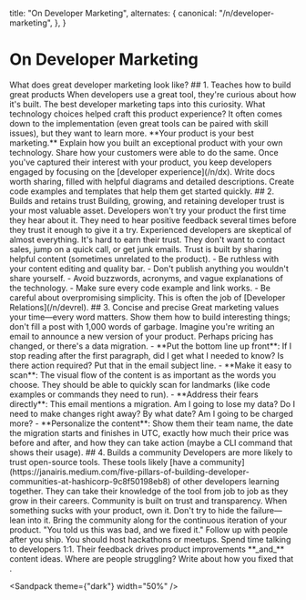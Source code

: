   title: "On Developer Marketing",
  alternates: {
    canonical: "/n/developer-marketing",
  },
}

# On Developer Marketing

<AnimatedName />
What does great developer marketing look like? ## 1. Teaches how to build great products
When developers use a great tool, they're curious about how it's built. The best
developer marketing taps into this curiosity. What technology choices helped craft
this product experience? It often comes down to the implementation (even great tools
can be paired with skill issues), but they want to learn more. **Your product is
your best marketing.** Explain how you built an exceptional product with your own
technology. Share how your customers were able to do the same. Once you've captured
their interest with your product, you keep developers engaged by focusing on the
[developer experience](/n/dx). Write docs worth sharing, filled with helpful diagrams
and detailed descriptions. Create code examples and templates that help them get
started quickly. ## 2. Builds and retains trust Building, growing, and retaining
developer trust is your most valuable asset. Developers won't try your product the
first time they hear about it. They need to hear positive feedback several times
before they trust it enough to give it a try. Experienced developers are skeptical
of almost everything. It's hard to earn their trust. They don't want to contact sales,
jump on a quick call, or get junk emails. Trust is built by sharing helpful content
(sometimes unrelated to the product). - Be ruthless with your content editing and
quality bar. - Don't publish anything you wouldn't share yourself. - Avoid buzzwords,
acronyms, and vague explanations of the technology. - Make sure every code example
and link works. - Be careful about overpromising simplicity. This is often the job
of [Developer Relations](/n/devrel). ## 3. Concise and precise Great marketing values
your time—every word matters. Show them how to build interesting things; don't fill
a post with 1,000 words of garbage. Imagine you're writing an email to announce a
new version of your product. Perhaps pricing has changed, or there's a data migration.
- **Put the bottom line up front**: If I stop reading after the first paragraph,
did I get what I needed to know? Is there action required? Put that in the email
subject line. - **Make it easy to scan**: The visual flow of the content is as important
as the words you choose. They should be able to quickly scan for landmarks (like
code examples or commands they need to run). - **Address their fears directly**:
This email mentions a migration. Am I going to lose my data? Do I need to make changes
right away? By what date? Am I going to be charged more? - **Personalize the content**:
Show them their team name, the date the migration starts and finishes in UTC, exactly
how much their price was before and after, and how they can take action (maybe a
CLI command that shows their usage). ## 4. Builds a community Developers are more
likely to trust open-source tools. These tools likely [have a community](https://janairis.medium.com/five-pillars-of-building-developer-communities-at-hashicorp-9c8f50198eb8)
of other developers learning together. They can take their knowledge of the tool
from job to job as they grow in their careers. Community is built on trust and transparency.
When something sucks with your product, own it. Don't try to hide the failure—lean
into it. Bring the community along for the continuous iteration of your product.
"You told us this was bad, and we fixed it." Follow up with people after you ship.
You should host hackathons or meetups. Spend time talking to developers 1:1. Their
feedback drives product improvements **_and_** content ideas. Where are people struggling?
Write about how you fixed that .

<Sandpack theme={"dark"} width="50%" />
